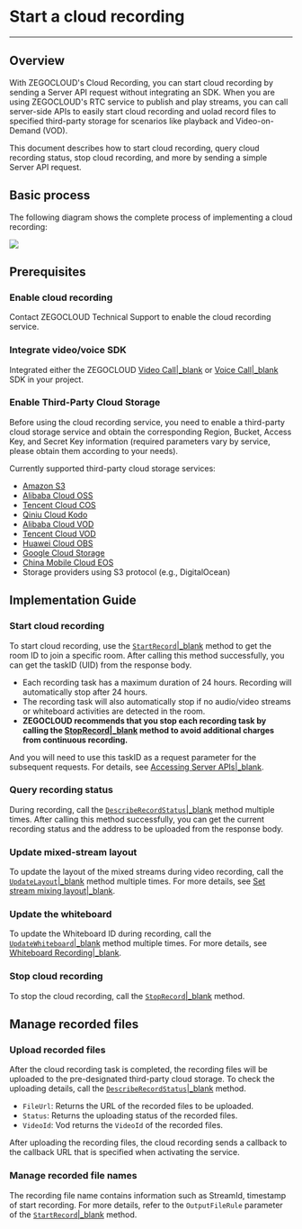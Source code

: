 # Start a cloud recording

- - -

## Overview

With ZEGOCLOUD's Cloud Recording, you can start cloud recording by sending a Server API request without integrating an SDK. When you are using ZEGOCLOUD's RTC
 service to publish and play streams, you can call server-side APIs to easily start cloud recording and uolad record files to specified third-party storage for scenarios like playback and Video-on-Demand (VOD). 
  
This document describes how to start cloud recording, query cloud recording status, stop cloud recording, and more by sending a simple Server API request.

## Basic process

The following diagram shows the complete process of implementing a cloud recording: 

<Frame width="512" height="auto" caption=""><img src="https://storage.zego.im/sdk-doc/Pics/Common/CloudRecord/FastStart/CloudRecordStructure_en.png" /></Frame>

## Prerequisites

### Enable cloud recording

Contact ZEGOCLOUD Technical Support to enable the cloud recording service.

### Integrate video/voice SDK

Integrated either the ZEGOCLOUD [Video Call\|_blank](https://www.zegocloud.com/docs/video-call/overview?platform=android&language=java) or [Voice Call\|_blank](https://www.zegocloud.com/docs/voice-call/overview?platform=android&language=java) SDK in your project.

### Enable Third-Party Cloud Storage

Before using the cloud recording service, you need to enable a third-party cloud storage service and obtain the corresponding Region, Bucket, Access Key, and Secret Key information (required parameters vary by service, please obtain them according to your needs).

Currently supported third-party cloud storage services:
- [Amazon S3](https://aws.amazon.com/s3/?c=s&sec=srv)
- [Alibaba Cloud OSS](https://www.aliyun.com/product/oss)
- [Tencent Cloud COS](https://cloud.tencent.com/product/cos)
- [Qiniu Cloud Kodo](https://www.qiniu.com/products/kodo)
- [Alibaba Cloud VOD](https://www.aliyun.com/product/vod)
- [Tencent Cloud VOD](https://cloud.tencent.com/product/vod)
- [Huawei Cloud OBS](https://www.huaweicloud.com/product/obs.html)
- [Google Cloud Storage](https://cloud.google.com/storage)
- [China Mobile Cloud EOS](https://icloud.sh.chinamobile.com/)
- Storage providers using S3 protocol (e.g., DigitalOcean)

## Implementation Guide

### Start cloud recording 

To start cloud recording, use the [`StartRecord`\|_blank](#7427) method to get the room ID to join a specific room. 
After calling this method successfully, you can get the taskID (UID) from the response body. 

<Note title="Note">

- Each recording task has a maximum duration of 24 hours. Recording will automatically stop after 24 hours.
- The recording task will also automatically stop if no audio/video streams or whiteboard activities are detected in the room.
- <b>ZEGOCLOUD recommends that you stop each recording task by calling the [StopRecord\|_blank](!API_Documents/stop) method to avoid additional charges from continuous recording.</b>

</Note>

And you will need to use this taskID as a request parameter for the subsequent requests. For details, see [Accessing Server APIs\|_blank](#7425).

### Query recording status

During recording, call the [`DescribeRecordStatus`\|_blank](#7431) method multiple times. After calling this method successfully, you can get the current recording status and the address to be uploaded from the response body.


### Update mixed-stream layout

To update the layout of the mixed streams during video recording, call the [`UpdateLayout`\|_blank](#7429) method multiple times. For more details, see [Set stream mixing layout\|_blank](#7412).


### Update the whiteboard

To update the Whiteboard ID during recording, call the [`UpdateWhiteboard`\|_blank](#7430) method multiple times. For more details, see [Whiteboard Recording\|_blank](#7413).

### Stop cloud recording

To stop the cloud recording, call the [`StopRecord`\|_blank](#7428) method.


## Manage recorded files

### Upload recorded files

After the cloud recording task is completed, the recording files will be uploaded to the pre-designated third-party cloud storage. 
To check the uploading details, call the [`DescribeRecordStatus`\|_blank](#7431) method.

* `FileUrl`: Returns the URL of the recorded files to be uploaded.
* `Status`: Returns the uploading status of the recorded files.
* `VideoId`: Vod returns the `VideoId` of the recorded files.

After uploading the recording files, the cloud recording sends a callback to the callback URL that is specified when activating the service.


### Manage recorded file names

The recording file name contains information such as StreamId, timestamp of start recording. For more details, refer to the `OutputFileRule` parameter of the [`StartRecord`\|_blank](#7427) method.
